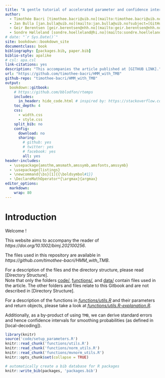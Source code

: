 ```yaml
--- 
title: "A gentle tutorial of accelerated parameter and confidence interval estimation for Hidden Markov Models using Template Model Builder"
author:
  - Timothée Bacri [timothee.bacri@uib.no](mailto:timothee.bacri@uib.no?subject=[GitHub%20TMB%20HMM])
  - Jan Bulla [jan.bulla@uib.no](mailto:jan.bulla@uib.no?subject=[GitHub%20TMB%20HMM])
  - Geir Berentsen [geir.berentsen@nhh.no](mailto:geir.berentsen@nhh.no?subject=[GitHub%20TMB%20HMM])
  - Sondre Hølleland [sondre.hoelleland@hi.no](mailto:sondre.hoelleland@hi.no?subject=[GitHub%20TMB%20HMM])
# date: "`r Sys.Date()`"
site: bookdown::bookdown_site
documentclass: book
bibliography: [packages.bib, paper.bib]
biblio-style: apalike
# csl: apa.csl
link-citations: yes
description: "This accompanies the article published at [GITHUB LINK]."
url: "https://github.com/timothee-bacri/HMM_with_TMB"
github-repo: "timothee-bacri/HMM_with_TMB"
output:
  bookdown::gitbook:
    # https://github.com/bblodfon/rtemps
    includes:
      in_header: hide_code.html # inspired by: https://stackoverflow.com/questions/45360998/code-folding-in-bookdown
    toc_depth: 4
    css:
      - width.css
      - style.css
    split_bib: no
    config:
      download: no
      sharing:
        # github: yes
        # twitter: yes
        # facebook: yes
        all: yes
header-includes:
  - \usepackage{amsthm,amsmath,amssymb,amsfonts,amssymb}
  - \usepackage{listings}
  - \newcommand{\bs}[1]{{\boldsymbol#1}}
  - \DeclareMathOperator*{\argmax}{argmax}
editor_options:
  markdown:
    wrap: 80
---
```


# Introduction
<!-- COMPILE WITH bookdown::render_book("index.Rmd") -->
Welcome !

This website aims to accompany the reader of *https://doi.org/10.1002/bimj.202100256*.

The files used in this repository are available in *https://github.com/timothee-bacri/HMM_with_TMB*.

For a description of the files and the directory structure, please read [Directory Structure].\
Note that only the folders [code/](#code), [functions/](#functions), and [data/](#data) contain files used in the article.
The other folders and files relate to this Gitbook and are not described in [Directory Structure].

For a description of the functions in *[functions/utils.R](#utils.R)* and their parameters and return objects, please take a look at *[functions/utils.R-explanation.R](#utils.R-explanation.R)*.

Additionally, as a by-product of using `TMB`, we can derive standard errors and hence confidence intervals for smoothing probabilities (as defined in [local-decoding]).

```r
library(knitr)
source('code/setup_parameters.R')
knitr::read_chunk('functions/utils.R')
knitr::read_chunk('functions/norm_utils.R')
knitr::read_chunk('functions/mvnorm_utils.R')
knitr::opts_chunk$set(collapse = TRUE)
```

```r
# automatically create a bib database for R packages
knitr::write_bib(packages, 'packages.bib')
```

<!-- # License {-} -->
<!-- This project is licensed under the xxxx License - see [LICENSE.md](LICENSE.md) for details. -->
